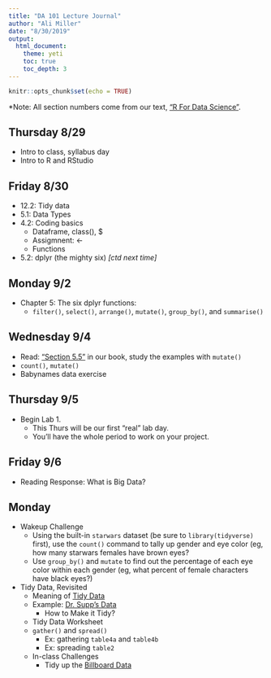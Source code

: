```yaml
---
title: "DA 101 Lecture Journal"
author: "Ali Miller"
date: "8/30/2019"
output: 
  html_document:
    theme: yeti
    toc: true
    toc_depth: 3
---
```


```r
knitr::opts_chunk$set(echo = TRUE)
```

*Note: All section numbers come from our text, ["R For Data Science"]("https://r4ds.had.co.nz").  

## Thursday 8/29

- Intro to class, syllabus day
- Intro to R and RStudio


## Friday 8/30

- 12.2:  Tidy data
- 5.1: Data Types
- 4.2: Coding basics
  - Dataframe, class(), $
  - Assigmnent:  <-
  - Functions
- 5.2:  dplyr (the mighty six) *[ctd next time]*

## Monday 9/2

- Chapter 5:  The six dplyr functions:
  - `filter()`, `select()`, `arrange()`, `mutate()`, `group_by()`, and `summarise()`

## Wednesday 9/4

- Read:  ["Section 5.5"](https://r4ds.had.co.nz/transform.html#add-new-variables-with-mutate) in our book, study the examples with `mutate()`
- `count()`, `mutate()`
- Babynames data exercise

## Thursday 9/5

- Begin Lab 1.  
  - This Thurs will be our first "real" lab day.  
  - You'll have the whole period to work on your project.

##  Friday 9/6

- Reading Response:  What is Big Data?

## Monday 

- Wakeup Challenge
  - Using the built-in `starwars` dataset (be sure to `library(tidyverse)` first), use the `count()` command to tally up gender and eye color (eg, how many starwars females have brown eyes?
  - Use `group_by()` and `mutate` to find out the percentage of each eye color within each gender (eg, what percent of female characters have black eyes?)
- Tidy Data, Revisited
  - Meaning of [Tidy Data](https://r4ds.had.co.nz/tidy-data.html) 
  - Example:  [Dr. Supp's Data](https://ndownloader.figshare.com/files/2252083)
     -  How to Make it Tidy?
  - Tidy Data Worksheet
  - `gather()` and `spread()`
     - Ex: gathering `table4a` and `table4b`
     - Ex: spreading `table2`
  - In-class Challenges
     - Tidy up the [Billboard Data](https://millera2.github.io/Data/billboard.csv)







